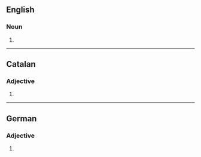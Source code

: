 {{also|Absolutes}}

==English==

===Noun===
{{head|en|noun form}}

# {{plural of|en|absolute}}

----

==Catalan==

===Adjective===
{{head|ca|adjective form}}

# {{feminine plural of|ca|absolut}}

----

==German==

===Adjective===
{{head|de|adjective form}}

# {{inflection of|de|absolut||str//mix|nom//acc|n|s}}